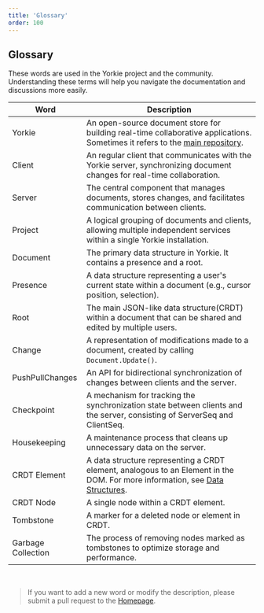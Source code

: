 ```yaml
---
title: 'Glossary'
order: 100
---
```


## Glossary

These words are used in the Yorkie project and the community. Understanding these terms will help you navigate the documentation and discussions more easily.

| Word | Description |
| ---- | ----------- |
| Yorkie | An open-source document store for building real-time collaborative applications. Sometimes it refers to the [main repository](https://github.com/yorkie-team/yorkie). |
| Client | An regular client that communicates with the Yorkie server, synchronizing document changes for real-time collaboration. |
| Server | The central component that manages documents, stores changes, and facilitates communication between clients. |
| Project | A logical grouping of documents and clients, allowing multiple independent services within a single Yorkie installation. |
| Document | The primary data structure in Yorkie. It contains a presence and a root. |
| Presence | A data structure representing a user's current state within a document (e.g., cursor position, selection). |
| Root | The main JSON-like data structure(CRDT) within a document that can be shared and edited by multiple users. |
| Change | A representation of modifications made to a document, created by calling `Document.Update()`. |
| PushPullChanges | An API for bidirectional synchronization of changes between clients and the server. |
| Checkpoint | A mechanism for tracking the synchronization state between clients and the server, consisting of ServerSeq and ClientSeq. |
| Housekeeping | A maintenance process that cleans up unnecessary data on the server. |
| CRDT Element | A data structure representing a CRDT element, analogous to an Element in the DOM. For more information, see [Data Structures](https://github.com/yorkie-team/yorkie/blob/main/design/data-structure.md). |
| CRDT Node | A single node within a CRDT element. |
| Tombstone | A marker for a deleted node or element in CRDT. |
| Garbage Collection | The process of removing nodes marked as tombstones to optimize storage and performance. |

<br/>

> If you want to add a new word or modify the description, please submit a pull request to the [Homepage](https://github.com/yorkie-team/yorkie-team.github.io/blob/main/docs/glossary.mdx).
